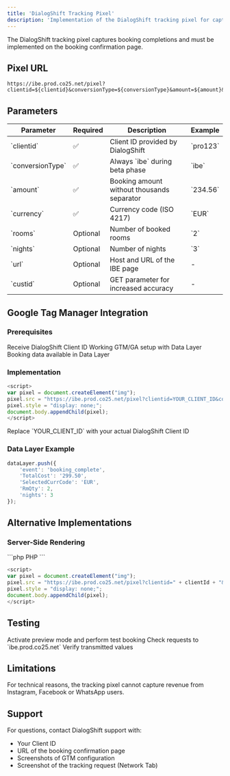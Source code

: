 ```yaml
---
title: 'DialogShift Tracking Pixel'
description: 'Implementation of the DialogShift tracking pixel for capturing booking completions'
---
```


The DialogShift tracking pixel captures booking completions and must be implemented on the booking confirmation page.

## Pixel URL

```
https://ibe.prod.co25.net/pixel?clientid=${clientid}&conversionType=${conversionType}&amount=${amount}&currency=${currency}&rooms=${rooms}&nights=${nights}
```

## Parameters

<Table>
  <thead>
    <tr>
      <th>Parameter</th>
      <th>Required</th>
      <th>Description</th>
      <th>Example</th>
    </tr>
  </thead>
  <tbody>
    <tr>
      <td>`clientid`</td>
      <td>✅</td>
      <td>Client ID provided by DialogShift</td>
      <td>`pro123`</td>
    </tr>
    <tr>
      <td>`conversionType`</td>
      <td>✅</td>
      <td>Always `ibe` during beta phase</td>
      <td>`ibe`</td>
    </tr>
    <tr>
      <td>`amount`</td>
      <td>✅</td>
      <td>Booking amount without thousands separator</td>
      <td>`234.56`</td>
    </tr>
    <tr>
      <td>`currency`</td>
      <td>✅</td>
      <td>Currency code (ISO 4217)</td>
      <td>`EUR`</td>
    </tr>
    <tr>
      <td>`rooms`</td>
      <td>Optional</td>
      <td>Number of booked rooms</td>
      <td>`2`</td>
    </tr>
    <tr>
      <td>`nights`</td>
      <td>Optional</td>
      <td>Number of nights</td>
      <td>`3`</td>
    </tr>
    <tr>
      <td>`url`</td>
      <td>Optional</td>
      <td>Host and URL of the IBE page</td>
      <td>-</td>
    </tr>
    <tr>
      <td>`custid`</td>
      <td>Optional</td>
      <td>GET parameter for increased accuracy</td>
      <td>-</td>
    </tr>
  </tbody>
</Table>

## Google Tag Manager Integration

### Prerequisites

<Steps>
  <Step title="Client ID">
    Receive DialogShift Client ID
  </Step>
  <Step title="E-Commerce Tracking">
    Working GTM/GA setup with Data Layer
  </Step>
  <Step title="Data Layer">
    Booking data available in Data Layer
  </Step>
</Steps>

### Implementation

```javascript
<script>
var pixel = document.createElement("img"); 
pixel.src = "https://ibe.prod.co25.net/pixel?clientid=YOUR_CLIENT_ID&conversionType=ibe&amount={{TotalCost}}&currency={{SelectedCurrCode}}&rooms={{RmQty}}&nights={{nights}}"; 
pixel.style = "display: none;"; 
document.body.appendChild(pixel);
</script>
```

<Warning>
Replace `YOUR_CLIENT_ID` with your actual DialogShift Client ID
</Warning>

### Data Layer Example

```javascript
dataLayer.push({
    'event': 'booking_complete',
    'TotalCost': '299.50',
    'SelectedCurrCode': 'EUR',
    'RmQty': 2,
    'nights': 3
});
```

## Alternative Implementations

### Server-Side Rendering

<CodeGroup>
  ```php PHP
  <script>
  var pixel = document.createElement("img"); 
  pixel.src = "https://ibe.prod.co25.net/pixel?clientid=<?php echo $clientid; ?>&conversionType=ibe&amount=<?php echo $amount; ?>&currency=<?php echo $currency; ?>&rooms=<?php echo $rooms; ?>&nights=<?php echo $nights; ?>"; 
  pixel.style = "display: none;"; 
  document.body.appendChild(pixel);
  </script>
  ```
  
  ```javascript JavaScript
  <script>
  var pixel = document.createElement("img"); 
  pixel.src = "https://ibe.prod.co25.net/pixel?clientid=" + clientId + "&conversionType=ibe&amount=" + bookingAmount + "&currency=" + currencyCode + "&rooms=" + roomCount + "&nights=" + nightCount; 
  pixel.style = "display: none;";
  document.body.appendChild(pixel);
  </script>
  ```
</CodeGroup>

## Testing

<CardGroup cols={3}>
  <Card title="GTM Preview" icon="eye">
    Activate preview mode and perform test booking
  </Card>
  <Card title="Network Tab" icon="network-wired">
    Check requests to `ibe.prod.co25.net`
  </Card>
  <Card title="Parameter Check" icon="check-circle">
    Verify transmitted values
  </Card>
</CardGroup>

## Limitations

<Note>
For technical reasons, the tracking pixel cannot capture revenue from Instagram, Facebook or WhatsApp users.
</Note>

## Support

For questions, contact DialogShift support with:
- Your Client ID
- URL of the booking confirmation page
- Screenshots of GTM configuration
- Screenshot of the tracking request (Network Tab) 